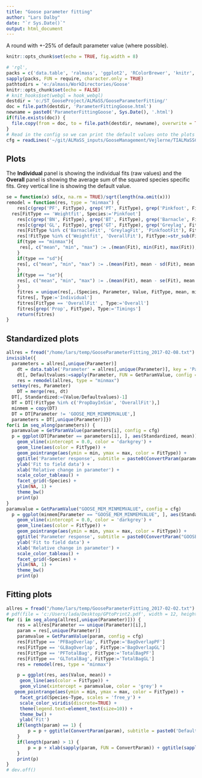 ```yaml
---
title: "Goose parameter fitting"
author: "Lars Dalby"
date: "`r Sys.Date()`"
output: html_document
---
```


A round with +-25% of default parameter value (where possible).

```r
knitr::opts_chunk$set(echo = TRUE, fig.width = 8)
```

```r
# 'rgl',
packs = c('data.table', 'ralmass', 'ggplot2', 'RColorBrewer', 'knitr',  'stringr', 'viridis', 'ggthemes')
sapply(packs, FUN = require, character.only = TRUE)
pathtodirs = 'e:/almass/WorkDirectories/Goose'
knitr::opts_chunk$set(echo = FALSE)
# knit_hooks$set(webgl = hook_webgl)
destdir = 'o:/ST_GooseProject/ALMaSS/GooseParameterFitting/'
doc = file.path(destdir, 'ParameterFittingGoose.html')
newname = paste0('ParameterFittingGoose', Sys.Date(), '.html')
if(file.exists(doc)) {
  file.copy(from = doc, to = file.path(destdir, newname), overwrite = TRUE)
}
# Read in the config so we can print the default values onto the plots
cfg = readLines('~/git/ALMaSS_inputs/GooseManagement/Vejlerne/TIALMaSSConfig.cfg')
```


## Plots
The **Individual** panel is showing the individual fits (raw values) and the **Overall** panel is showing the average sum of the squared species specific fits. Grey vertical line is showing the default value.

```r
se = function(x) sd(x, na.rm = TRUE)/sqrt(length(na.omit(x)))
remodel = function(res, type = "minmax") {
	res[c(grep('PF', FitType), grep('PT', FitType), grep('Pinkfoot', FitType)), Species:='Pinkfoot']
  res[FitType == 'Weightfit', Species:='Pinkfoot']	
	res[c(grep('BN', FitType), grep('BT', FitType), grep('Barnacle', FitType)), Species:='Barnacle']
	res[c(grep('GL', FitType), grep('GT', FitType), grep('Greylag', FitType)), Species:='Greylag']
	res[FitType %in% c('BarnacleFit', 'GreylagFit', 'PinkfootFit'), FitType:='OverallFit']
	res[!FitType %in% c('Weightfit', 'OverallFit'), FitType:=str_sub(FitType, end = -3)]
	if(type == "minmax"){
	 res[, c("mean", "min", "max") := .(mean(Fit), min(Fit), max(Fit)), by = .(Parameter, Species, Value, FitType)] 
	}
	if(type == "sd"){
    res[, c("mean", "min", "max") := .(mean(Fit), mean - sd(Fit), mean + sd(Fit)), by = .(Parameter, Species, Value, FitType)]	  
	}
	if(type == "se"){
    res[, c("mean", "min", "max") := .(mean(Fit), mean - se(Fit), mean + se(Fit)), by = .(Parameter, Species, Value, FitType)]	  
	}
	fitres = unique(res[,.(Species, Parameter, Value, FitType, mean, min, max)])
	fitres[, Type:='Individual']
	fitres[FitType == 'OverallFit' , Type:='Overall']
	fitres[grep('Prop', FitType), Type:='Timings']
	return(fitres)
}

```


## Standardized plots

```r
allres = fread("/home/lars/temp/GooseParameterFitting_2017-02-08.txt") 	
invisible({
  parameters = allres[,unique(Parameter)]
 	dt = data.table('Parameter' = allres[,unique(Parameter)], key = 'Parameter')
 	dt[, Defaultvalues:=sapply(Parameter, FUN = GetParamValue, config = cfg)]
 	res = remodel(allres, type = "minmax")
  setkey(res, Parameter)
 	DT = merge(res, dt)
  DT[, Standardized:=(Value/Defaultvalues)-1]
  DT = DT[!FitType %in% c('PropDayInSim', 'OverallFit'),]
  minmem = copy(DT)
  DT = DT[Parameter != 'GOOSE_MEM_MINMEMVALUE',]
  parameters = DT[,unique(Parameter)]})
for(i in seq_along(parameters)) {
  paramvalue = GetParamValue(parameters[i], config = cfg)
  p = ggplot(DT[Parameter == parameters[i], ], aes(Standardized, mean)) + 
    geom_vline(xintercept = 0.0, color = 'darkgrey') + 
    geom_line(aes(color = FitType)) + 
    geom_pointrange(aes(ymin = min, ymax = max, color = FitType)) +
    ggtitle('Parameter response', subtitle = paste0(ConvertParam(parameters[i]),' - default value: ', paramvalue)) +
    ylab('Fit to field data') +
    xlab('Relative change in parameter') +
    scale_color_tableau() +
    facet_grid(~Species) +
    ylim(NA, 1) +
    theme_bw()
    print(p)
}
paramvalue = GetParamValue("GOOSE_MEM_MINMEMVALUE", config = cfg)
  p = ggplot(minmem[Parameter == "GOOSE_MEM_MINMEMVALUE", ], aes(Standardized, mean)) + 
    geom_vline(xintercept = 0.0, color = 'darkgrey') + 
    geom_line(aes(color = FitType)) + 
    geom_pointrange(aes(ymin = min, ymax = max, color = FitType)) +
    ggtitle('Parameter response', subtitle = paste0(ConvertParam("GOOSE_MEM_MINMEMVALUE"),' - default value: ', paramvalue)) +
    ylab('Fit to field data') +
    xlab('Relative change in parameter') +
    scale_color_tableau() +
    facet_grid(~Species) +
    ylim(NA, 1) +
    theme_bw()
    print(p)
```

## Fitting plots

```r
allres = fread("/home/lars/temp/GooseParameterFitting_2017-02-02.txt") 	
# pdf(file = 'c:/Users/lada/Desktop/GPtoPrint2.pdf', width = 12, height = 8)
for (i in seq_along(allres[,unique(Parameter)])) {
	res = allres[Parameter == unique(Parameter)[i],]
 	param = res[,unique(Parameter)]
 	paramvalue = GetParamValue(param, config = cfg)
	res[FitType == 'PFBagOverlap', FitType:='BagOverlapPF']
	res[FitType == 'GLBagOverlap', FitType:='BagOverlapGL']
	res[FitType == 'PFTotalBag', FitType:='TotalBagPF']
	res[FitType == 'GLTotalBag', FitType:='TotalBagGL']
	res = remodel(res, type = "minmax")

	p = ggplot(res, aes(Value, mean)) +
	 geom_line(aes(color = FitType)) + 
	 geom_vline(xintercept = paramvalue, color = 'grey') +
   geom_pointrange(aes(ymin = min, ymax = max, color = FitType)) + 
	 facet_grid(Species~Type, scales = 'free_y') + 
	 scale_color_viridis(discrete=TRUE) +
	 theme(legend.text=element_text(size=10)) +
	 theme_bw() +
	 ylab('Fit')
	if(length(param) == 1) {
		p = p + ggtitle(ConvertParam(param), subtitle = paste0('Default value: ', paramvalue))
	}
	if(length(param) > 1) {
		p = p + xlab(sapply(param, FUN = ConvertParam)) + ggtitle(sapply(param, FUN = ConvertParam))
	}
	print(p)
}
# dev.off()
```


























